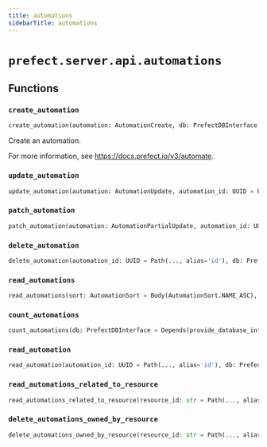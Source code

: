 ```yaml
---
title: automations
sidebarTitle: automations
---
```


# `prefect.server.api.automations`

## Functions

### `create_automation` <sup><a href="https://github.com/PrefectHQ/prefect/blob/main/src/prefect/server/api/automations.py#L39" target="_blank"><Icon icon="github" style="width: 14px; height: 14px;" /></a></sup>

```python
create_automation(automation: AutomationCreate, db: PrefectDBInterface = Depends(provide_database_interface)) -> Automation
```


Create an automation.

For more information, see https://docs.prefect.io/v3/automate.


### `update_automation` <sup><a href="https://github.com/PrefectHQ/prefect/blob/main/src/prefect/server/api/automations.py#L96" target="_blank"><Icon icon="github" style="width: 14px; height: 14px;" /></a></sup>

```python
update_automation(automation: AutomationUpdate, automation_id: UUID = Path(..., alias='id'), db: PrefectDBInterface = Depends(provide_database_interface)) -> None
```

### `patch_automation` <sup><a href="https://github.com/PrefectHQ/prefect/blob/main/src/prefect/server/api/automations.py#L139" target="_blank"><Icon icon="github" style="width: 14px; height: 14px;" /></a></sup>

```python
patch_automation(automation: AutomationPartialUpdate, automation_id: UUID = Path(..., alias='id'), db: PrefectDBInterface = Depends(provide_database_interface)) -> None
```

### `delete_automation` <sup><a href="https://github.com/PrefectHQ/prefect/blob/main/src/prefect/server/api/automations.py#L165" target="_blank"><Icon icon="github" style="width: 14px; height: 14px;" /></a></sup>

```python
delete_automation(automation_id: UUID = Path(..., alias='id'), db: PrefectDBInterface = Depends(provide_database_interface)) -> None
```

### `read_automations` <sup><a href="https://github.com/PrefectHQ/prefect/blob/main/src/prefect/server/api/automations.py#L180" target="_blank"><Icon icon="github" style="width: 14px; height: 14px;" /></a></sup>

```python
read_automations(sort: AutomationSort = Body(AutomationSort.NAME_ASC), limit: int = LimitBody(), offset: int = Body(0, ge=0), automations: Optional[AutomationFilter] = None, db: PrefectDBInterface = Depends(provide_database_interface)) -> Sequence[Automation]
```

### `count_automations` <sup><a href="https://github.com/PrefectHQ/prefect/blob/main/src/prefect/server/api/automations.py#L198" target="_blank"><Icon icon="github" style="width: 14px; height: 14px;" /></a></sup>

```python
count_automations(db: PrefectDBInterface = Depends(provide_database_interface)) -> int
```

### `read_automation` <sup><a href="https://github.com/PrefectHQ/prefect/blob/main/src/prefect/server/api/automations.py#L206" target="_blank"><Icon icon="github" style="width: 14px; height: 14px;" /></a></sup>

```python
read_automation(automation_id: UUID = Path(..., alias='id'), db: PrefectDBInterface = Depends(provide_database_interface)) -> Automation
```

### `read_automations_related_to_resource` <sup><a href="https://github.com/PrefectHQ/prefect/blob/main/src/prefect/server/api/automations.py#L222" target="_blank"><Icon icon="github" style="width: 14px; height: 14px;" /></a></sup>

```python
read_automations_related_to_resource(resource_id: str = Path(..., alias='resource_id'), db: PrefectDBInterface = Depends(provide_database_interface)) -> Sequence[Automation]
```

### `delete_automations_owned_by_resource` <sup><a href="https://github.com/PrefectHQ/prefect/blob/main/src/prefect/server/api/automations.py#L234" target="_blank"><Icon icon="github" style="width: 14px; height: 14px;" /></a></sup>

```python
delete_automations_owned_by_resource(resource_id: str = Path(..., alias='resource_id'), db: PrefectDBInterface = Depends(provide_database_interface)) -> None
```
